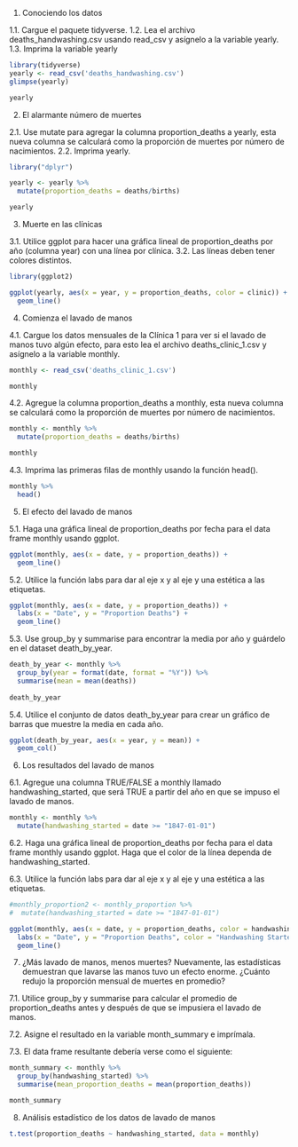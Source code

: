 1. Conociendo los datos

1.1. Cargue el paquete tidyverse.
1.2. Lea el archivo deaths_handwashing.csv usando read_csv y asígnelo a la variable yearly.
1.3. Imprima la variable yearly

```r
library(tidyverse)
yearly <- read_csv('deaths_handwashing.csv')
glimpse(yearly)

yearly

```

2. El alarmante número de muertes

2.1. Use mutate para agregar la columna proportion_deaths a yearly, esta nueva columna se
     calculará como la proporción de muertes por número de nacimientos.
2.2. Imprima yearly.

```r
library("dplyr")

yearly <- yearly %>%
  mutate(proportion_deaths = deaths/births)

yearly

```

3. Muerte en las clínicas

3.1. Utilice ggplot para hacer una gráfica lineal de proportion_deaths por año (columna
     year) con una línea por clínica.
3.2. Las líneas deben tener colores distintos.

```r
library(ggplot2)

ggplot(yearly, aes(x = year, y = proportion_deaths, color = clinic)) +
  geom_line()

```

4. Comienza el lavado de manos

4.1. Cargue los datos mensuales de la Clínica 1 para ver si el lavado de manos tuvo algún
     efecto, para esto lea el archivo deaths_clinic_1.csv y asígnelo a la variable monthly.

```r
monthly <- read_csv('deaths_clinic_1.csv')

monthly

```

4.2. Agregue la columna proportion_deaths a monthly, esta nueva columna se calculará
     como la proporción de muertes por número de nacimientos.

```r
monthly <- monthly %>%
  mutate(proportion_deaths = deaths/births)

monthly

```

4.3. Imprima las primeras filas de monthly usando la función head().

```r
monthly %>%
  head()

```

5. El efecto del lavado de manos

5.1. Haga una gráfica lineal de proportion_deaths por fecha para el data frame monthly
     usando ggplot.

```r
ggplot(monthly, aes(x = date, y = proportion_deaths)) +
  geom_line()

```

5.2. Utilice la función labs para dar al eje x y al eje y una estética a las etiquetas.

```r
ggplot(monthly, aes(x = date, y = proportion_deaths)) +
  labs(x = "Date", y = "Proportion Deaths") +
  geom_line()

```

5.3. Use group_by y summarise para encontrar la media por año y guárdelo en el dataset
     death_by_year.

```r
death_by_year <- monthly %>%
  group_by(year = format(date, format = "%Y")) %>%
  summarise(mean = mean(deaths))
  
death_by_year

```

5.4. Utilice el conjunto de datos death_by_year para crear un gráfico de barras que muestre
     la media en cada año.

```r
ggplot(death_by_year, aes(x = year, y = mean)) +
  geom_col()

```

6. Los resultados del lavado de manos

6.1. Agregue una columna TRUE/FALSE a monthly llamado handwashing_started, que será
     TRUE a partir del año en que se impuso el lavado de manos.

```r
monthly <- monthly %>%
  mutate(handwashing_started = date >= "1847-01-01")

```

6.2. Haga una gráfica lineal de proportion_deaths por fecha para el data frame monthly
     usando ggplot. Haga que el color de la línea dependa de handwashing_started.
     
6.3. Utilice la función labs para dar al eje x y al eje y una estética a las etiquetas.

```r
#monthly_proportion2 <- monthly_proportion %>%
#  mutate(handwashing_started = date >= "1847-01-01")

ggplot(monthly, aes(x = date, y = proportion_deaths, color = handwashing_started)) +
  labs(x = "Date", y = "Proportion Deaths", color = "Handwashing Started") +
  geom_line()

```

7. ¿Más lavado de manos, menos muertes?
Nuevamente, las estadísticas demuestran que lavarse las manos tuvo un efecto enorme.
¿Cuánto redujo la proporción mensual de muertes en promedio?

7.1. Utilice group_by y summarise para calcular el promedio de proportion_deaths antes y
     después de que se impusiera el lavado de manos.

7.2. Asigne el resultado en la variable month_summary e imprímala.

7.3. El data frame resultante debería verse como el siguiente:

```r
month_summary <- monthly %>%
  group_by(handwashing_started) %>%
  summarise(mean_proportion_deaths = mean(proportion_deaths))

month_summary

```



8. Análisis estadístico de los datos de lavado de manos

```r

t.test(proportion_deaths ~ handwashing_started, data = monthly)

```

